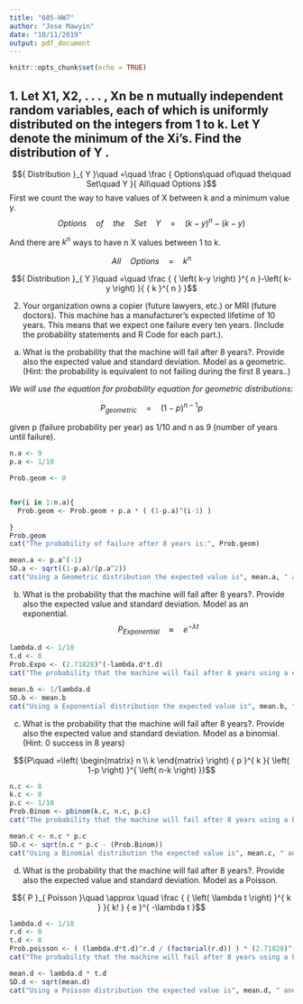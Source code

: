 ```yaml
---
title: "605-HW7"
author: "Jose Mawyin"
date: "10/11/2019"
output: pdf_document
---
```


```r
knitr::opts_chunk$set(echo = TRUE)
```

## 1. Let X1, X2, . . . , Xn be n mutually independent random variables, each of which is uniformly distributed on the integers from 1 to k. Let Y denote the minimum of the Xi’s. Find the distribution of Y .
$${ Distribution }_{ Y }\quad =\quad \frac { Options\quad of\quad the\quad Set\quad Y }{ All\quad Options }$$
First we count the way to have values of X between k and a minimum value y.
$$Options\quad of\quad the\quad Set\quad Y\quad =\quad { \left( k-y \right)  }^{ n }-\left( k-y \right)$$

And there are ${ k }^{ n }$ ways to have n X values between 1 to k.

$$All\quad Options\quad =\quad { k }^{ n }$$

$${ Distribution }_{ Y }\quad =\quad \frac { { \left( k-y \right)  }^{ n }-\left( k-y \right)  }{ { k }^{ n } }$$

2. Your organization owns a copier (future lawyers, etc.) or MRI (future doctors). This machine has a manufacturer’s expected lifetime of 10 years. This means that we expect one failure every ten years. (Include the probability statements and R Code for each part.).


a. What is the probability that the machine will fail after 8 years?. Provide also the expected value and standard deviation. Model as a geometric. (Hint: the probability is equivalent to not failing during the first 8 years..)

*We will use the equation for probability equation for geometric distributions:*

$${ P }_{ geometric }\quad =\quad { \left( 1-p \right)  }^{ n-1 }p$$


given p (failure probability per year) as 1/10 and n as 9 (number of years until failure).

```r
n.a <- 9
p.a <- 1/10

Prob.geom <- 0


for(i in 1:n.a){
  Prob.geom <- Prob.geom + p.a * ( (1-p.a)^(i-1) )

}
Prob.geom 
cat("The probability of failure after 8 years is:", Prob.geom)
```

```r
mean.a <- p.a^(-1)
SD.a <- sqrt((1-p.a)/(p.a^2))
cat("Using a Geometric distribution the expected value is", mean.a, " and the standard deviation is ", SD.a )
```



b. What is the probability that the machine will fail after 8 years?. Provide also the expected value and standard deviation. Model as an exponential.
$${ P }_{ Exponential }\quad \approx \quad { e }^{ -\lambda t }$$

```r
lambda.d <- 1/10
t.d <- 8
Prob.Expo <- (2.71828)^(-lambda.d*t.d)
cat("The probability that the machine will fail after 8 years using a exponential distribution is:", Prob.Expo)
```

```r
mean.b <- 1/lambda.d
SD.b <- mean.b
cat("Using a Exponential distribution the expected value is", mean.b, " and the standard deviation is ", SD.b )
```


c. What is the probability that the machine will fail after 8 years?. Provide also the expected value and standard deviation. Model as a binomial. (Hint: 0 success in 8 years)

$${P\quad =\left( \begin{matrix} n \\ k \end{matrix} \right) { p }^{ k }{ \left( 1-p \right)  }^{ \left( n-k \right)  }}$$
```r
n.c <- 8
k.c <- 0
p.c <- 1/10
Prob.Binom <- pbinom(k.c, n.c, p.c)
cat("The probability that the machine will fail after 8 years using a Binomial distribution is:", Prob.Binom) 
```

```r
mean.c <- n.c * p.c
SD.c <- sqrt(n.c * p.c - (Prob.Binom))
cat("Using a Binomial distribution the expected value is", mean.c, " and the standard deviation is ", SD.c )
```


d. What is the probability that the machine will fail after 8 years?. Provide also the expected value and standard deviation. Model as a Poisson.

$${ P }_{ Poisson }\quad \approx \quad \frac { { \left( \lambda t \right)  }^{ k } }{ k! } { e }^{ -\lambda t }$$


```r
lambda.d <- 1/10
r.d <- 0
t.d <- 8
Prob.poisson <- ( (lambda.d*t.d)^r.d / (factorial(r.d)) ) * (2.71828)^(-lambda.d*t.d)
cat("The probability that the machine will fail after 8 years using a Poisson distribution is:", Prob.poisson )
```

```r
mean.d <- lambda.d * t.d
SD.d <- sqrt(mean.d)
cat("Using a Poisson distribution the expected value is", mean.d, " and the standard deviation is ", SD.d )
```




